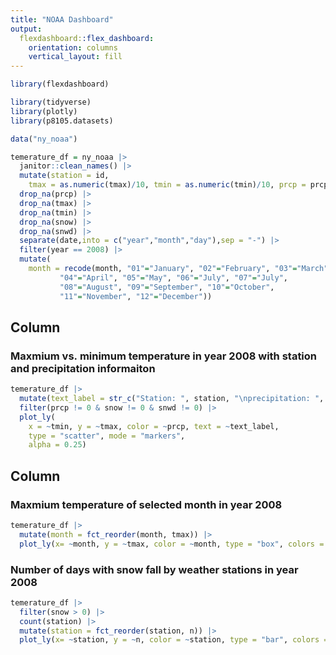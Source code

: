 ```yaml
---
title: "NOAA Dashboard"
output: 
  flexdashboard::flex_dashboard:
    orientation: columns
    vertical_layout: fill
---
```


```r
library(flexdashboard)

library(tidyverse)
library(plotly)
library(p8105.datasets)

data("ny_noaa")

temerature_df = ny_noaa |> 
  janitor::clean_names() |> 
  mutate(station = id,
    tmax = as.numeric(tmax)/10, tmin = as.numeric(tmin)/10, prcp = prcp/10) |> 
  drop_na(prcp) |> 
  drop_na(tmax) |> 
  drop_na(tmin) |> 
  drop_na(snow) |> 
  drop_na(snwd) |> 
  separate(date,into = c("year","month","day"),sep = "-") |> 
  filter(year == 2008) |> 
  mutate(
    month = recode(month, "01"="January", "02"="February", "03"="March",
           "04"="April", "05"="May", "06"="July", "07"="July",
           "08"="August", "09"="September", "10"="October",
           "11"="November", "12"="December"))
```


Column {data-width=650}
-----------------------------------------------------------------------

### Maxmium vs. minimum temperature in year 2008 with station and precipitation informaiton 

```r
temerature_df |>
  mutate(text_label = str_c("Station: ", station, "\nprecipitation: ", prcp, "mm")) |> 
  filter(prcp != 0 & snow != 0 & snwd != 0) |> 
  plot_ly(
    x = ~tmin, y = ~tmax, color = ~prcp, text = ~text_label,
    type = "scatter", mode = "markers",
    alpha = 0.25)
```

Column {data-width=350}
-----------------------------------------------------------------------

### Maxmium temperature of selected month in year 2008

```r
temerature_df |> 
  mutate(month = fct_reorder(month, tmax)) |> 
  plot_ly(x= ~month, y = ~tmax, color = ~month, type = "box", colors = "viridis")
```

### Number of days with snow fall by weather stations in year 2008 

```r
temerature_df |> 
  filter(snow > 0) |> 
  count(station) |> 
  mutate(station = fct_reorder(station, n)) |> 
  plot_ly(x= ~station, y = ~n, color = ~station, type = "bar", colors = "viridis")
```

